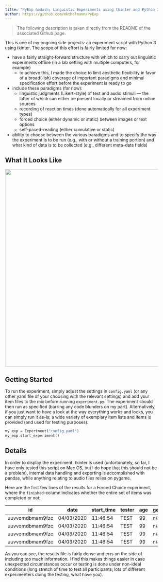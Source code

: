 ```yaml
---
title: "PyExp &mdash; Linguistic Experiments using tkinter and Python 3"
author: https://github.com/mkthalmann/PyExp
---
```


> The following description is taken directly from the README of the associated Github page.

This is one of my ongoing side projects: an experiment script with Python 3 using tkinter. The scope of this effort is fairly limited for now:

* have a fairly straight-forward structure with which to carry out linguistic experiments offline (in a lab setting with multiple computers, for example)
  * to achieve this, I made the choice to limit aesthetic flexibility in favor of a broad(-ish) coverage of important paradigms and minimal specification effort before the experiment is ready to go
* include these paradigms (for now):
  * linguistic judgments (Likert-style) of text and audio stimuli &mdash; the latter of which can either be present locally or streamed from online sources
  * recording of reaction times (done automatically for all experiment types)
  * forced choice (either dynamic or static) between images or text options
  * self-paced-reading (either cumulative or static)
* ability to choose between the various paradigms and to specify the way the experiment is to be run (e.g., with or without a training portion) and what kind of data is to be collected (e.g., different meta-data fields)

## What It Looks Like

<p align="center">
<img src="media/pyexp.jpg" width="650">
</p>

## Getting Started

To run the experiment, simply adjust the settings in `config.yaml` (or any other yaml file of your choosing with the relevant settings) and add your item files to the mix before running `experiment.py`. The experiment should then run as specified (barring any code blunders on my part). Alternatively, if you just want to have a look at the way everything works and looks, you can simply run it as-is; a wide variety of exemplary item lists and items is provided (and used for testing purposes).

```python
my_exp = Experiment("config.yaml")
my_exp.start_experiment()
```

## Details

In order to display the experiment, tkinter is used (unfortunately, so far, I have only tested this script on Mac OS, but I do hope that this should not be a problem), internal data handling and exporting is accomplished with pandas, while anything relating to audio files relies on pygame.

Here are the first few lines of the results for a Forced Choice experiment, where the `finished`-column indicates whether the entire set of items was completed or not:

| id              | date       | start_time | tester | age | gender | language | major | sub_exp | item | cond | judgment | reaction_time | finished | feedback | duration |
| --------------- | ---------- | ---------- | ------ | --- | ------ | -------- | ----- | ------- | ---- | ---- | -------- | ------------- | -------- | -------- | -------- |
| uuvvomdbmam9fzc | 04/03/2020 | 11:46:54   | TEST   | 99  | n/a    | python   | none  | 1       | 1    | a    | opt1     | 1.48082       | F        | cool exp | 10.2     |
| uuvvomdbmam9fzc | 04/03/2020 | 11:46:54   | TEST   | 99  | n/a    | python   | none  | 1       | 3    | b    | reject   | 0.9502        | F        | cool exp | 10.2     |
| uuvvomdbmam9fzc | 04/03/2020 | 11:46:54   | TEST   | 99  | n/a    | python   | none  | 1       | 2    | a    | opt2     | 0.88746       | F        | cool exp | 10.2     |
| uuvvomdbmam9fzc | 04/03/2020 | 11:46:54   | TEST   | 99  | n/a    | python   | none  | 1       | 4    | b    | opt1     | 1.14362       | F        | cool exp | 10.2     |

As you can see, the results file is fairly dense and errs on the side of including too much information. I find this makes things easier in case unexpected circumstances occur or testing is done under non-ideal conditions (long stretch of time to test all participants; lots of different experimenters doing the testing, what have you).
